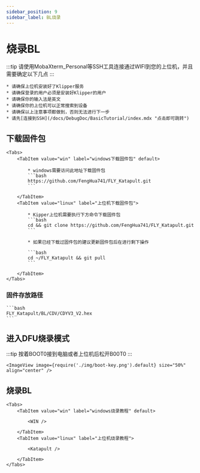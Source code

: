 ```yaml
---
sidebar_position: 9
sidebar_label: BL烧录
---
```





# 烧录BL

:::tip
请使用MobaXterm_Personal等SSH工具连接通过WIFI到您的上位机，并且需要确定以下几点
:::

    * 请确保上位机安装好了Klipper服务
    * 请确保登录的用户必须是安装好Klipper的用户
    * 请确保你的输入法是英文
    * 请确保你的上位机可以正常搜索到设备
    * 请确保以上注意事项都做到，否则无法进行下一步
    * 请先[连接到SSH](/docs/DebugDoc/BasicTutorial/index.mdx "点击即可跳转") 

## 下载固件包
    <Tabs>
        <TabItem value="win" label="windows下载固件包" default>
            
            * windows需要访问此地址下载固件包
            ```bash
            https://github.com/FengHua741/FLY_Katapult.git
            ```

        </TabItem>
        <TabItem value="linux" label="上位机下载固件包">
            
            * Kipper上位机需要执行下方命令下载固件包
            ```bash
            cd && git clone https://github.com/FengHua741/FLY_Katapult.git
            ```

            * 如果已经下载过固件包的建议更新固件包后在进行剩下操作

            ```bash
            cd ~/FLY_Katapult && git pull
            ```
            
        </TabItem>
    </Tabs>


### 固件存放路径

    ```bash
    FLY_Katapult/BL/CDV/CDYV3_V2.hex
    ```

## 进入DFU烧录模式

:::tip
按着BOOT0接到电脑或者上位机后松开B00T0
:::

    <ImageView image={require('./img/boot-key.png').default} size="50%" align="center" />


## 烧录BL
    <Tabs>
        <TabItem value="win" label="windows烧录教程" default>
            
            <WIN />
            
        </TabItem>
        <TabItem value="linux" label="上位机烧录教程">
            
            <Katapult />

        </TabItem>
    </Tabs>
